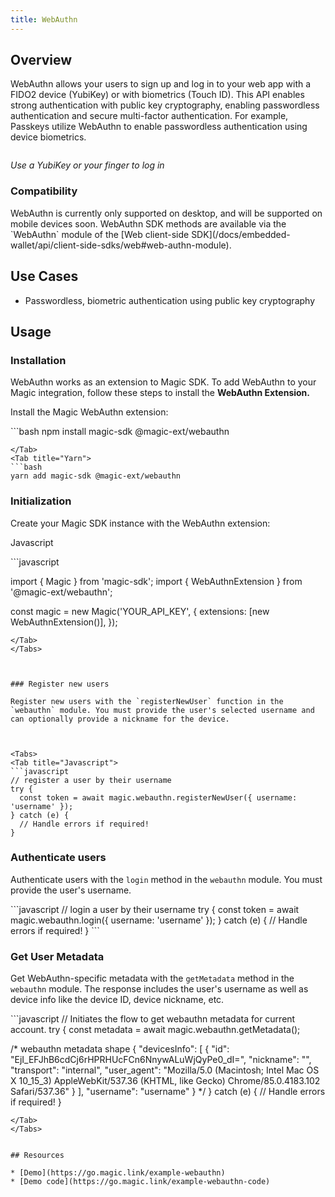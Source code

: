 ```yaml
---
title: WebAuthn
---
```


## Overview

WebAuthn allows your users to sign up and log in to your web app with a FIDO2 device (YubiKey) or with biometrics (Touch ID). This API enables strong authentication with public key cryptography, enabling passwordless authentication and secure multi-factor authentication. For example, Passkeys utilize WebAuthn to enable passwordless authentication using device biometrics.
<Frame>
  <img src="/images/webauthn.webp" alt=""/>
</Frame>

_Use a YubiKey or your finger to log in_

### Compatibility


<Note>
WebAuthn is currently only supported on desktop, and will be supported on mobile devices soon.
</Note>
WebAuthn SDK methods are available via the `WebAuthn` module of the [Web client-side SDK](/docs/embedded-wallet/api/client-side-sdks/web#web-authn-module).

## Use Cases

* Passwordless, biometric authentication using public key cryptography

## Usage

### Installation

WebAuthn works as an extension to Magic SDK. To add WebAuthn to your Magic integration, follow these steps to install the **WebAuthn Extension.**

Install the Magic WebAuthn extension:

<Tabs>
<Tab title="NPM">
```bash
npm install magic-sdk @magic-ext/webauthn

```
</Tab>
<Tab title="Yarn">
```bash
yarn add magic-sdk @magic-ext/webauthn
```
</Tab>
</Tabs>



### Initialization

Create your Magic SDK instance with the WebAuthn extension:

Javascript

<Tabs>
<Tab title="Javascript">
```javascript

import { Magic } from 'magic-sdk';
import { WebAuthnExtension } from '@magic-ext/webauthn';

const magic = new Magic('YOUR_API_KEY', {
  extensions: [new WebAuthnExtension()],
});
```
</Tab>
</Tabs>



### Register new users

Register new users with the `registerNewUser` function in the `webauthn` module. You must provide the user's selected username and can optionally provide a nickname for the device.



<Tabs>
<Tab title="Javascript">
```javascript
// register a user by their username
try {
  const token = await magic.webauthn.registerNewUser({ username: 'username' });
} catch (e) {
  // Handle errors if required!
}
```
</Tab>
</Tabs>



### Authenticate users

Authenticate users with the `login` method in the `webauthn` module. You must provide the user's username.

<Tabs>
<Tab title="Javascript">
```javascript
// login a user by their username
try {
  const token = await magic.webauthn.login({ username: 'username' });
} catch (e) {
  // Handle errors if required!
}
```
</Tab>
</Tabs>


### Get User Metadata


Get WebAuthn-specific metadata with the `getMetadata` method in the `webauthn` module. The response includes the user's username as well as device info like the device ID, device nickname, etc.

<Tabs>
<Tab title="Javascript">
```javascript
// Initiates the flow to get webauthn metadata for current account.
try {
  const metadata = await magic.webauthn.getMetadata();

  /* webauthn metadata shape
       {
         "devicesInfo": [
           {
             "id": "EjI_EFJhB6cdCj6rHPRHUcFCn6NnywALuWjQyPe0_dI=",
             "nickname": "",
             "transport": "internal",
             "user_agent": "Mozilla/5.0 (Macintosh; Intel Mac OS X 10_15_3) AppleWebKit/537.36 (KHTML, like Gecko) Chrome/85.0.4183.102 Safari/537.36"
           }
         ],
         "username": "username"
       }
    */
} catch (e) {
  // Handle errors if required!
}
```
</Tab>
</Tabs>


## Resources

* [Demo](https://go.magic.link/example-webauthn)
* [Demo code](https://go.magic.link/example-webauthn-code)


